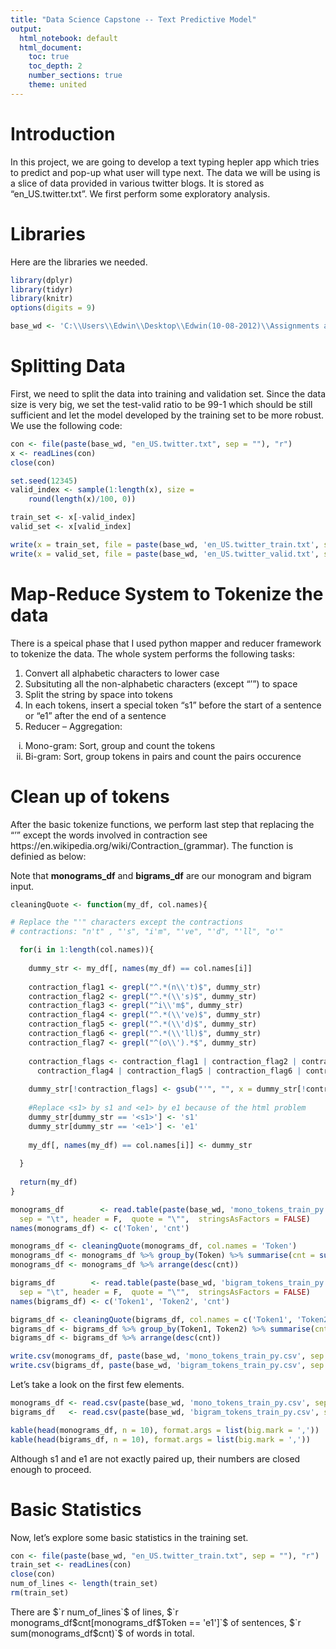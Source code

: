 ```yaml
---
title: "Data Science Capstone -- Text Predictive Model"
output:
  html_notebook: default
  html_document: 
    toc: true
    toc_depth: 2
    number_sections: true
    theme: united
---
```


# Introduction

In this project, we are going to develop a text typing hepler app which tries to predict and pop-up what user will type next.  The data we will be using is a slice of data provided in various twitter blogs. It is stored as "en_US.twitter.txt". We first perform some exploratory analysis. 

# Libraries

Here are the libraries we needed.

```r
library(dplyr)
library(tidyr)
library(knitr)
options(digits = 9)
```

```r
base_wd <- 'C:\\Users\\Edwin\\Desktop\\Edwin(10-08-2012)\\Assignments and Modules\\Coursera\\Data Science - John Hopkins\\Capstone\\'
```

# Splitting Data

First, we need to split the data into training and validation set.  Since the data size is very big, we set the test-valid ratio to be 99-1 which should be still sufficient and let the model developed by the training set to be more robust.  We use the following code:

```r
con <- file(paste(base_wd, "en_US.twitter.txt", sep = ""), "r") 
x <- readLines(con)
close(con)

set.seed(12345)
valid_index <- sample(1:length(x), size = 
    round(length(x)/100, 0))

train_set <- x[-valid_index]  
valid_set <- x[valid_index]

write(x = train_set, file = paste(base_wd, 'en_US.twitter_train.txt', sep = ""))
write(x = valid_set, file = paste(base_wd, 'en_US.twitter_valid.txt', sep = ""))

```

# Map-Reduce System to Tokenize the data

There is a speical phase that I used python mapper and reducer framework to tokenize the data.  The whole system performs the following tasks:

1. Convert all alphabetic characters to lower case
2. Subsituting all the non-alphabetic characters (except "'") to space 
3. Split the string by space into tokens
4. In each tokens, insert a special token "s1" before the start of a sentence or "e1" after the end of a sentence
5. Reducer -- Aggregation:
  i. Mono-gram: Sort, group and count the tokens
  ii. Bi-gram: Sort, group tokens in pairs and count the pairs occurence

# Clean up of tokens

After the basic tokenize functions, we perform last step that replacing the "'" except the words involved in contraction see https://en.wikipedia.org/wiki/Contraction_(grammar).  The function is definied as below:

Note that __monograms_df__ and __bigrams_df__ are our monogram and bigram input.

```r
cleaningQuote <- function(my_df, col.names){

# Replace the "'" characters except the contractions
# contractions: "n't" , "'s", "i'm", "'ve", "'d", "'ll", "o'"

  for(i in 1:length(col.names)){
    
    dummy_str <- my_df[, names(my_df) == col.names[i]]
    
    contraction_flag1 <- grepl("^.*(n\\'t)$", dummy_str)
    contraction_flag2 <- grepl("^.*(\\'s)$", dummy_str)
    contraction_flag3 <- grepl("^i\\'m$", dummy_str)
    contraction_flag4 <- grepl("^.*(\\'ve)$", dummy_str)
    contraction_flag5 <- grepl("^.*(\\'d)$", dummy_str)
    contraction_flag6 <- grepl("^.*(\\'ll)$", dummy_str)
    contraction_flag7 <- grepl("^(o\\').*$", dummy_str)
    
    contraction_flags <- contraction_flag1 | contraction_flag2 | contraction_flag3 |
      contraction_flag4 | contraction_flag5 | contraction_flag6 | contraction_flag7
    
    dummy_str[!contraction_flags] <- gsub("'", "", x = dummy_str[!contraction_flags]) 
    
    #Replace <s1> by s1 and <e1> by e1 because of the html problem
    dummy_str[dummy_str == '<s1>'] <- 's1'
    dummy_str[dummy_str == '<e1>'] <- 'e1'
    
    my_df[, names(my_df) == col.names[i]] <- dummy_str
    
  }
  
  return(my_df)
}

monograms_df        <- read.table(paste(base_wd, 'mono_tokens_train_py.txt', sep =""),
  sep = "\t", header = F,  quote = "\"",  stringsAsFactors = FALSE)
names(monograms_df) <- c('Token', 'cnt')

monograms_df <- cleaningQuote(monograms_df, col.names = 'Token')
monograms_df <- monograms_df %>% group_by(Token) %>% summarise(cnt = sum(cnt)) %>% ungroup()
monograms_df <- monograms_df %>% arrange(desc(cnt))

bigrams_df        <- read.table(paste(base_wd, 'bigram_tokens_train_py.txt', sep =""),
  sep = "\t", header = F,  quote = "\"",  stringsAsFactors = FALSE)
names(bigrams_df) <- c('Token1', 'Token2', 'cnt')

bigrams_df <- cleaningQuote(bigrams_df, col.names = c('Token1', 'Token2'))
bigrams_df <- bigrams_df %>% group_by(Token1, Token2) %>% summarise(cnt = sum(cnt)) %>% ungroup()
bigrams_df <- bigrams_df %>% arrange(desc(cnt))

write.csv(monograms_df, paste(base_wd, 'mono_tokens_train_py.csv', sep =""), row.names = F)
write.csv(bigrams_df, paste(base_wd, 'bigram_tokens_train_py.csv', sep =""), row.names = F)
```

Let's take a look on the first few elements.

```r
monograms_df <- read.csv(paste(base_wd, 'mono_tokens_train_py.csv', sep =""), stringsAsFactors = FALSE)
bigrams_df   <- read.csv(paste(base_wd, 'bigram_tokens_train_py.csv', sep = ""), stringsAsFactors = FALSE)
```

```r
kable(head(monograms_df, n = 10), format.args = list(big.mark = ','))
kable(head(bigrams_df, n = 10), format.args = list(big.mark = ','))
```

Although s1 and e1 are not exactly paired up, their numbers are closed enough to proceed.

# Basic Statistics

Now, let's explore some basic statistics in the training set.

```r
con <- file(paste(base_wd, "en_US.twitter_train.txt", sep = ""), "r") 
train_set <- readLines(con)
close(con)
num_of_lines <- length(train_set)
rm(train_set)
```

There are $`r num_of_lines`$ of lines, $`r monograms_df$cnt[monograms_df$Token == 'e1']`$ of sentences, $`r sum(monograms_df$cnt)`$ of words in total.


